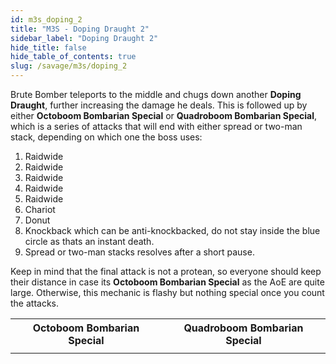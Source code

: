 ```yaml
---
id: m3s_doping_2
title: "M3S - Doping Draught 2"
sidebar_label: "Doping Draught 2"
hide_title: false
hide_table_of_contents: true
slug: /savage/m3s/doping_2
---
```


Brute Bomber teleports to the middle and chugs down another <strong>Doping Draught</strong>, further increasing the damage he deals. This is followed up by either <strong>Octoboom Bombarian Special</strong> or <strong>Quadroboom Bombarian Special</strong>, which is a series of attacks that will end with either spread or two-man stack, depending on which one the boss uses:
1. Raidwide
2. Raidwide
3. Raidwide
4. Raidwide
5. Raidwide
6. Chariot
7. Donut
8. Knockback which can be anti-knockbacked, do not stay inside the blue circle as thats an instant death.
9. Spread or two-man stacks resolves after a short pause.

Keep in mind that the final attack is not a protean, so everyone should keep their distance in case its <strong>Octoboom Bombarian Special</strong> as the AoE are quite large. Otherwise, this mechanic is flashy but nothing special once you count the attacks.

<table>
    <tr>
        <th>Octoboom Bombarian Special</th>
        <th>Quadroboom Bombarian Special</th>
    </tr>
    <tr>
        <td><KittenAsset path='m3s/octoboom_bombarian_special.gif' /></td>
        <td><KittenAsset path='m3s/quadroboom_bombarian_special.gif' /></td>
    </tr>
</table>